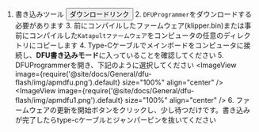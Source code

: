 1. 書き込みツール <Button variant="contained" disableElevation href="https://mellow-next.klipper.cn/docs/ResDownload/auxiliary_software/">ダウンロードリンク</Button>
    2. `DFUProgrammer`をダウンロードする必要があります
    3. 前にコンパイルしたファームウェア(klipper.bin)または事前にコンパイルした`Katapultファームウェア`をコンピュータの任意のディレクトリにコピーします
    4. Type-Cケーブルでメインボードをコンピュータに接続し、**DFU書き込みモード**に入っていることを確認してください
    5. DFUProgrammerを開き、下記のように選択してください
        <ImageView image={require('@site/docs/General/dfu-flash/img/apmdfu.png').default} size="100%" align="center" />
        <ImageView image={require('@site/docs/General/dfu-flash/img/apmdfu1.png').default} size="100%" align="center" />
    6. ファームウェアの更新を開始ボタンをクリックし、少し待つだけです。書き込みが完了したらtype-cケーブルとジャンパーピンを抜いてください

